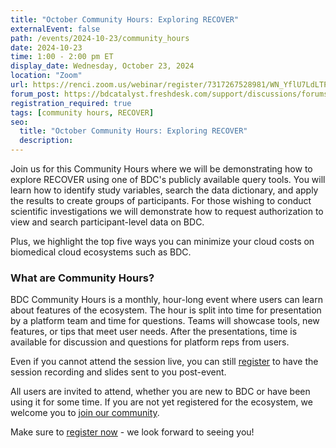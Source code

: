 ```yaml
---
title: "October Community Hours: Exploring RECOVER"
externalEvent: false
path: /events/2024-10-23/community_hours
date: 2024-10-23
time: 1:00 - 2:00 pm ET
display_date: Wednesday, October 23, 2024
location: "Zoom"
url: https://renci.zoom.us/webinar/register/7317267528981/WN_YflU7LdLTPaKDniE5tLEGw
forum_post: https://bdcatalyst.freshdesk.com/support/discussions/forums/60000252439
registration_required: true
tags: [community hours, RECOVER]
seo:
  title: "October Community Hours: Exploring RECOVER"
  description:
---
```

Join us for this Community Hours where we will be demonstrating how to explore RECOVER using one of BDC's publicly available query tools. You will learn how to identify study variables, search the data dictionary, and apply the results to create groups of participants. For those wishing to conduct scientific investigations we will demonstrate how to request authorization to view and search participant-level data on BDC.

Plus, we highlight the top five ways you can minimize your cloud costs on biomedical cloud ecosystems such as BDC.

### What are Community Hours?

BDC Community Hours is a monthly, hour-long event where users can learn about features of the ecosystem. The hour is split into time for presentation by a platform team and time for questions. Teams will showcase tools, new features, or tips that meet user needs. After the presentations, time is available for discussion and questions for platform reps from users.

Even if you cannot attend the session live, you can still [register](https://renci.zoom.us/webinar/register/7317267528981/WN_YflU7LdLTPaKDniE5tLEGw) to have the session recording and slides sent to you post-event.

All users are invited to attend, whether you are new to BDC or have been using it for some time. If you are not yet registered for the ecosystem, we welcome you to [join our community](/join-bdc/).

Make sure to [register now](https://renci.zoom.us/webinar/register/7317267528981/WN_YflU7LdLTPaKDniE5tLEGw) - we look forward to seeing you!
